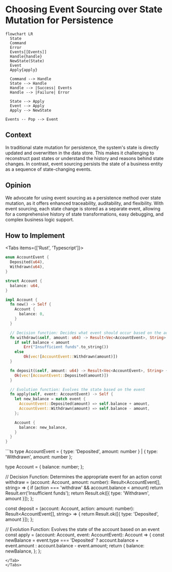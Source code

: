 
# Choosing Event Sourcing over State Mutation for Persistence

```mermaid
flowchart LR
  State
  Command
  Error
  Events[[Events]]
  Handle{handle}
  NewState(State)
  Event
  Apply{apply}

  Command --> Handle
  State --> Handle
  Handle --> |Success| Events
  Handle --> |Failure| Error

  State --> Apply
  Event --> Apply
  Apply --> NewState
  
Events -- Pop --> Event
```

## Context

In traditional state mutation for persistence, the system's state is directly updated and overwritten in the data store. This makes it challenging to reconstruct past states or understand the history and reasons behind state changes. In contrast, event sourcing persists the state of a business entity as a sequence of state-changing events.

## Opinion

We advocate for using event sourcing as a persistence method over state mutation, as it offers enhanced traceability, auditability, and flexibility. With event sourcing, each state change is stored as a separate event, allowing for a comprehensive history of state transformations, easy debugging, and complex business logic support.

## How to Implement

<Tabs items={['Rust', 'Typescript']}>
<Tab>
```rust
enum AccountEvent {
  Deposited(u64),
  Withdrawn(u64),
}

struct Account {
  balance: u64,
}

impl Account {
  fn new() -> Self {
    Account {
      balance: 0,
    }
  }

  // Decision function: Decides what event should occur based on the action
  fn withdraw(&self, amount: u64) -> Result<Vec<AccountEvent>, String> {
    if self.balance < amount 
        Err("Insufficient funds".to_string())
    else
        Ok(vec![AccountEvent::Withdrawn(amount)])
  }

  fn deposit(&self, amount: u64) -> Result<Vec<AccountEvent>, String> {
    Ok(vec![AccountEvent::Deposited(amount)])
  }

  // Evolution function: Evolves the state based on the event
  fn apply(self, event: AccountEvent) -> Self {
    let new_balance = match event {
      AccountEvent::Deposited(amount) => self.balance + amount,
      AccountEvent::Withdrawn(amount) => self.balance - amount,
    };

    Account {
      balance: new_balance,
    }
  }
}
```
</Tab>
<Tab>
```ts
type AccountEvent = { type: 'Deposited', amount: number } | { type: 'Withdrawn', amount: number };

type Account = {
  balance: number;
};

// Decision Function: Determines the appropriate event for an action
const withdraw = (account: Account, amount: number): Result<AccountEvent[], string> => {
  if (action === 'withdraw' && account.balance < amount) return Result.err('Insufficient funds');
  return Result.ok([{ type: 'Withdrawn', amount }]);
};

const deposit = (account: Account, action: amount: number): Result<AccountEvent[], string> => {
  return Result.ok([{ type: 'Deposited', amount }]);
};

// Evolution Function: Evolves the state of the account based on an event
const apply = (account: Account, event: AccountEvent): Account => {
  const newBalance = event.type === 'Deposited' ? account.balance + event.amount : account.balance - event.amount;
  return {
    balance: newBalance,
  };
};
```
</Tab>
</Tabs>
